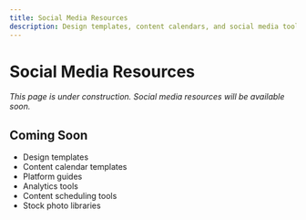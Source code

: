 ```yaml
---
title: Social Media Resources
description: Design templates, content calendars, and social media tools.
---
```


# Social Media Resources

*This page is under construction. Social media resources will be available soon.*

## Coming Soon

- Design templates
- Content calendar templates
- Platform guides
- Analytics tools
- Content scheduling tools
- Stock photo libraries

